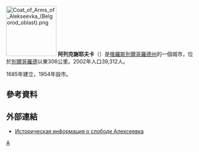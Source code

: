 {{coord|50|38|N|38|41|E|display=title}}
[[File:Coat_of_Arms_of_Alekseevka_(Belgorod_oblast).png|135px]]
'''阿列克謝耶夫卡'''（{{lang-ru|Алексе́евка}}）是[[俄羅斯|俄羅斯]][[別爾哥羅德州|別爾哥羅德州]]的一個城市，位於[[別爾哥羅德|別爾哥羅德]]以東306公里。2002年人口39,312人。

1685年建立，1954年設市。

==參考資料==
{{reflist}}

==外部連結==
* [http://www.surnameindex.info/info/voronezh/biryuch/alexeevka/index.html Историческая информация о слободе Алексеевка] {{ref-ru}}

{{別爾哥羅德州城市}}

[[Category:別爾哥羅德州城市|А]]